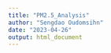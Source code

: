 ```yaml
---
title: "PM2.5_Analysis"
author: "Sengdao Oudomsihn"
date: "2023-04-26"
output: html_document
---
```


```r

```

